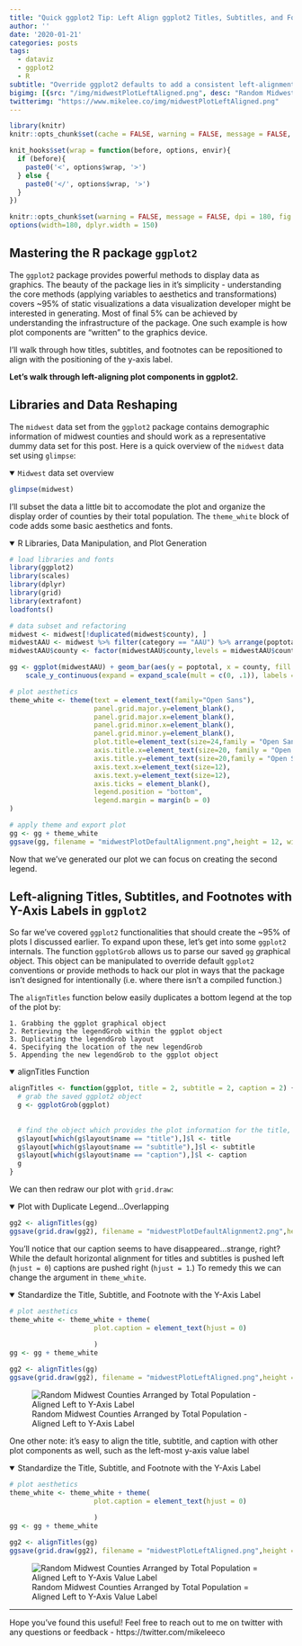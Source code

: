 ```yaml
---
title: "Quick ggplot2 Tip: Left Align ggplot2 Titles, Subtitles, and Footnotes with Y-Axis Label"
author: ''
date: '2020-01-21'
categories: posts
tags:
  - dataviz
  - ggplot2
  - R
subtitle: "Override ggplot2 defaults to add a consistent left-alignment throughout your figure"
bigimg: [{src: "/img/midwestPlotLeftAligned.png", desc: "Random Midwest Counties Arranged by Total Population - Left Aligned!"}]
twitterimg: "https://www.mikelee.co/img/midwestPlotLeftAligned.png"
---
```


```r
library(knitr)
knitr::opts_chunk$set(cache = FALSE, warning = FALSE, message = FALSE, dpi = 180, out.extra='class = "img-responsive"')

```

```r
knit_hooks$set(wrap = function(before, options, envir){
  if (before){
    paste0('<', options$wrap, '>')
  } else {
    paste0('</', options$wrap, '>')
  }
})

knitr::opts_chunk$set(warning = FALSE, message = FALSE, dpi = 180, fig.height = 5, fig.width = 7, fig.align = "center")
options(width=180, dplyr.width = 150)
```

## Mastering the R package `ggplot2`

The `ggplot2` package provides powerful methods to display data as graphics. The beauty of the package lies in it's simplicity - understanding the core methods (applying variables to aesthetics and transformations) covers ~95% of static visualizations a data visualization developer might be interested in generating. Most of final 5% can be achieved by understanding the infrastructure of the package. One such example is how plot components are "written" to the graphics device.

I'll walk through how titles, subtitles, and footnotes can be repositioned to align with the positioning of the y-axis label.

**Let's walk through left-aligning plot components in ggplot2.**

## Libraries and Data Reshaping

The `midwest` data set from the `ggplot2` package contains demographic information of midwest counties and should work as a representative dummy data set for this post. Here is a quick overview of the `midwest` data set using `glimpse`:

<details open>
<summary>`Midwest` data set overview</summary>
```r
glimpse(midwest)
```
</details>
<p>

I'll subset the data a little bit to accomodate the plot and organize the display order of counties by their total population. The `theme_white` block of code adds some basic aesthetics and fonts.

<details open>
<summary>R Libraries, Data Manipulation, and Plot Generation</summary>
```r
# load libraries and fonts
library(ggplot2)
library(scales)
library(dplyr)
library(grid)
library(extrafont)
loadfonts()

# data subset and refactoring
midwest <- midwest[!duplicated(midwest$county), ]
midwestAAU <- midwest %>% filter(category == "AAU") %>% arrange(poptotal)
midwestAAU$county <- factor(midwestAAU$county,levels = midwestAAU$county,labels = toupper(midwestAAU$county))

gg <- ggplot(midwestAAU) + geom_bar(aes(y = poptotal, x = county, fill = state), stat = "identity") + 
    scale_y_continuous(expand = expand_scale(mult = c(0, .1)), labels = comma) + coord_flip() + theme_minimal() + labs(title = "Random Midwest Counties Arranged by Total Population",y = "Total Population", x  = "County", fill = "State", subtitle = "Chicago, Illinois (Cook County) is farm and away the most populous county in the Midwest", caption = "Source: Midwest demographics data set in the ggplot2 package.") + scale_fill_brewer(palette = "Set3")

# plot aesthetics
theme_white <- theme(text = element_text(family="Open Sans"),
                     panel.grid.major.y=element_blank(),
                     panel.grid.major.x=element_blank(),
                     panel.grid.minor.x=element_blank(),
                     panel.grid.minor.y=element_blank(),
                     plot.title=element_text(size=24,family = "Open Sans",lineheight=.75),
                     axis.title.x=element_text(size=20, family = "Open Sans Semibold"),
                     axis.title.y=element_text(size=20,family = "Open Sans Semibold"),
                     axis.text.x=element_text(size=12),
                     axis.text.y=element_text(size=12),
                     axis.ticks = element_blank(),
                     legend.position = "bottom",
                     legend.margin = margin(b = 0)
)

# apply theme and export plot
gg <- gg + theme_white
ggsave(gg, filename = "midwestPlotDefaultAlignment.png",height = 12, width = 12, dpi = 300, units = "in", device='png')
```
</details>
<p>

Now that we've generated our plot we can focus on creating the second legend.

## Left-aligning Titles, Subtitles, and Footnotes with Y-Axis Labels in `ggplot2`

So far we've covered `ggplot2` functionalities that should create the ~95% of plots I discussed earlier. To expand upon these, let's get into some `ggplot2` internals. The function `ggplotGrob` allows us to parse our saved `gg` *gr*aphical *ob*ject. This object can be manipulated to override default `ggplot2` conventions or provide methods to hack our plot in ways that the package isn't designed for intentionally (i.e. where there isn't a compiled function.)

The `alignTitles` function below easily duplicates a bottom legend at the top of the plot by:

    1. Grabbing the ggplot graphical object
    2. Retrieving the legendGrob within the ggplot object
    3. Duplicating the legendGrob layout
    4. Specifying the location of the new legendGrob
    5. Appending the new legendGrob to the ggplot object

<details open>
<summary>alignTitles Function</summary>
```r
alignTitles <- function(ggplot, title = 2, subtitle = 2, caption = 2) {
  # grab the saved ggplot2 object
  g <- ggplotGrob(ggplot)
  
  
  # find the object which provides the plot information for the title, subtitle, and caption
  g$layout[which(g$layout$name == "title"),]$l <- title
  g$layout[which(g$layout$name == "subtitle"),]$l <- subtitle
  g$layout[which(g$layout$name == "caption"),]$l <- caption
  g
}
```
</details>
<p>

We can then redraw our plot with `grid.draw`:

<details open>
<summary>Plot with Duplicate Legend...Overlapping</summary>
```r
gg2 <- alignTitles(gg)
ggsave(grid.draw(gg2), filename = "midwestPlotDefaultAlignment2.png",height = 12, width = 12, dpi = 300, units = "in", device='png')

```
</details>
<p>

You'll notice that our caption seems to have disappeared...strange, right? While the default horizontal alignment for titles and subtitles is pushed left (`hjust = 0`) captions are pushed right (`hjust = 1`.)  To remedy this we can change the argument in `theme_white`.

<details open>
<summary>Standardize the Title, Subtitle, and Footnote with the Y-Axis Label</summary>
```r
# plot aesthetics
theme_white <- theme_white + theme(
                     plot.caption = element_text(hjust = 0)
                     
                     )
gg <- gg + theme_white

gg2 <- alignTitles(gg)
ggsave(grid.draw(gg2), filename = "midwestPlotLeftAligned.png",height = 12, width = 12, dpi = 300, units = "in", device='png')

```
</details>
<p>

![Random Midwest Counties Arranged by Total Population - Aligned Left to Y-Axis Label](/img/midwestPlotLeftAligned.png)

One other note: it's easy to align the title, subtitle, and caption with other plot components as well, such as the left-most y-axis value label

<details open>
<summary>Standardize the Title, Subtitle, and Footnote with the Y-Axis Label</summary>
```r
# plot aesthetics
theme_white <- theme_white + theme(
                     plot.caption = element_text(hjust = 0)
                     
                     )
gg <- gg + theme_white

gg2 <- alignTitles(gg)
ggsave(grid.draw(gg2), filename = "midwestPlotLeftAligned.png",height = 12, width = 12, dpi = 300, units = "in", device='png')

```
</details>
<p>


![Random Midwest Counties Arranged by Total Population = Aligned Left to Y-Axis Value Label](/img/midwestPlotLeftAlignedAxisText.png)

<hr>

Hope you've found this useful! Feel free to reach out to me on twitter with any questions or feedback - https://twitter.com/mikeleeco

